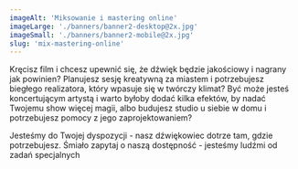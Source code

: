 ```yaml
---
imageAlt: 'Miksowanie i mastering online'
imageLarge: './banners/banner2-desktop@2x.jpg'
imageSmall: './banners/banner2-mobile@2x.jpg'
slug: 'mix-mastering-online'
---
```


Kręcisz film i chcesz upewnić się, że dźwięk będzie jakościowy i nagrany jak powinien? Planujesz sesję kreatywną za miastem i potrzebujesz biegłego realizatora, który wpasuje się w twórczy klimat? Być może jesteś koncertującym artystą i warto byłoby dodać kilka efektów, by nadać Twojemu show więcej magii, albo budujesz studio u siebie w domu i potrzebujesz pomocy z jego zaprojektowaniem?

Jesteśmy do Twojej dyspozycji - nasz dźwiękowiec dotrze tam, gdzie potrzebujesz. Śmiało zapytaj o naszą dostępność - jesteśmy ludźmi od zadań specjalnych
